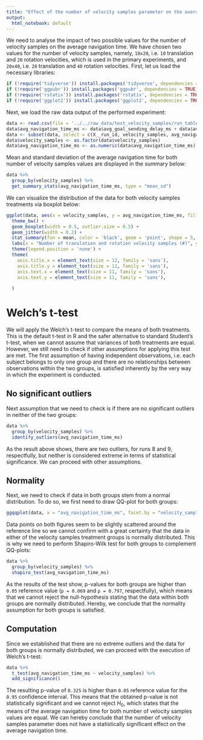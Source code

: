 ```yaml
---
title: "Effect of the number of velocity samples parameter on the average navigation time"
output:
  html_notebook: default
---
```


We need to analyse the impact of two possible values for the number of velocity samples on the average navigation time. We have chosen two values for the number of velocity samples, namely, `10x20`, i.e. `10` translation and `20` rotation velocities, which is used in the primary experiments, and `20x40`, i.e. `20` translation and `40` rotation velocities. First, let us load the necessary libraries:
```r
if (!require('tidyverse')) install.packages('tidyverse', dependencies = TRUE); library('tidyverse')
if (!require('ggpubr')) install.packages('ggpubr', dependencies = TRUE); library('ggpubr')
if (!require('rstatix')) install.packages('rstatix', dependencies = TRUE); library('rstatix')
if (!require('ggplot2')) install.packages('ggplot2', dependencies = TRUE); library('ggplot2')
```

Next, we load the raw data output of the performed experiment:
```r
data <- read.csv(file = '../../raw_data/test_velocity_samples/run_table.csv')
data$avg_navigation_time_ms <- data$avg_goal_sending_delay_ms + data$avg_goal_processing_s*1000 + data$avg_nav_result_delay_ms
data <- subset(data, select = c(X__run_id, velocity_samples, avg_navigation_time_ms))
data$velocity_samples <- as.factor(data$velocity_samples)
data$avg_navigation_time_ms <- as.numeric(data$avg_navigation_time_ms)
```

Mean and standard deviation of the average navigation time for both number of velocity samples values are displayed in the summary below:
```r
data %>%
  group_by(velocity_samples) %>%
  get_summary_stats(avg_navigation_time_ms, type = "mean_sd")
```

We can visualize the distribution of the data for both velocity samples treatments via boxplot below:
```r
ggplot(data, aes(x = velocity_samples, y = avg_navigation_time_ms, fill = velocity_samples)) +
  theme_bw() + 
  geom_boxplot(width = 0.5, outlier.size = 0.5) + 
  geom_jitter(width = 0.2) +
  stat_summary(fun = mean, color = 'black', geom = 'point', shape = 5, size = 1.5) +
  labs(x = "Number of translation and rotation velocity samples (#)", y = "Average navigation time (ms)") +
  theme(legend.position = 'none') +
  theme(
    axis.title.x = element_text(size = 12, family = 'sans'),
    axis.title.y = element_text(size = 12, family = 'sans'),
    axis.text.x = element_text(size = 11, family = 'sans'),
    axis.text.y = element_text(size = 11, family = 'sans'),
    
  )
```

# Welch's t-test

We will apply the Welch's t-test to compare the means of both treatments. This is the default t-test in R and the safer alternative to standard Student's t-test, when we cannot assume that variances of both treatments are equal. However, we still need to check if other assumptions for applying this test are met. The first assumption of having independent observations, i.e. each subject belongs to only one group and there are no relationships between observations within the two groups, is satisfied inherently by the very way in which the experiment is conducted.

## No significant outliers

Next assumption that we need to check is if there are no significant outliers in neither of the two groups:
```r
data %>% 
  group_by(velocity_samples) %>%
  identify_outliers(avg_navigation_time_ms)
```

As the result above shows, there are two outliers, for runs 8 and 9, respectfully, but neither is considered extreme in terms of statistical significance. We can proceed with other assumptions.

## Normality

Next, we need to check if data in both groups stem from a normal distribution. To do so, we first need to draw QQ-plot for both groups:
```r
ggqqplot(data, x = "avg_navigation_time_ms", facet.by = "velocity_samples")
```
Data points on both figures seem to be slightly scattered around the reference line so we cannot confirm with a great certainty that the data in either of the velocity samples treatment groups is normally distributed. This is why we need to perform Shapiro-Wilk test for both groups to complement QQ-plots:
```r
data %>%
  group_by(velocity_samples) %>%
  shapiro_test(avg_navigation_time_ms)
```
As the results of the test show, p-values for both groups are higher than `0.05` reference value (`p = 0.069` and `p = 0.797`, respectfully), which means that we cannot reject the null-hypothesis stating that the data within both groups are normally distributed. Hereby, we conclude that the normality assumption for both groups is satisfied.

## Computation

Since we established that there are no extreme outliers and the data for both groups is normally distributed, we can proceed with the execution of Welch's t-test:
```r
data %>%
  t_test(avg_navigation_time_ms ~ velocity_samples) %>%
  add_significance()
```
The resulting p-value of `0.325` is higher than `0.05` reference value for the `0.95` confidence interval. This means that the obtained p-value is not statistically significant and we cannot reject $H_0$, which states that the means of the average navigation time for both number of velocity samples values are equal. We can hereby conclude that the number of velocity samples parameter does not have a statistically significant effect on the average navigation time.

